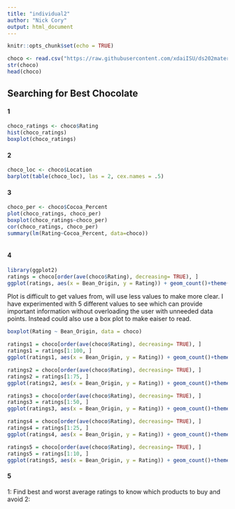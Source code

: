```yaml
---
title: "individual2"
author: "Nick Cory"
output: html_document
---
```


```r
knitr::opts_chunk$set(echo = TRUE)
```

```r
choco <- read.csv("https://raw.githubusercontent.com/xdaiISU/ds202materials/master/hwlabs/data/choco.csv") 
str(choco) 
head(choco)
```

## Searching for Best Chocolate
#### 1
```r
choco_ratings <- choco$Rating
hist(choco_ratings)
boxplot(choco_ratings)
```

#### 2
```r
choco_loc <- choco$Location
barplot(table(choco_loc), las = 2, cex.names = .5)
```



#### 3
```r
choco_per <- choco$Cocoa_Percent
plot(choco_ratings, choco_per)
boxplot(choco_ratings~choco_per)
cor(choco_ratings, choco_per)
summary(lm(Rating~Cocoa_Percent, data=choco))
```
```r

```


#### 4
```r
library(ggplot2)
ratings = choco[order(ave(choco$Rating), decreasing= TRUE), ]
ggplot(ratings, aes(x = Bean_Origin, y = Rating)) + geom_count()+theme(axis.text.x = element_text(angle = 90))
```

Plot is difficult to get values from, will use less values to make more clear. I have experimented with 5 different values to see which can provide important information without overloading the user with unneeded data points. Instead could also use a box plot to make eaiser to read. 

```r
boxplot(Rating ~ Bean_Origin, data = choco)
```

```r
ratings1 = choco[order(ave(choco$Rating), decreasing= TRUE), ]
ratings1 = ratings[1:100, ]
ggplot(ratings1, aes(x = Bean_Origin, y = Rating)) + geom_count()+theme(axis.text.x = element_text(angle = 90))
```

```r
ratings2 = choco[order(ave(choco$Rating), decreasing= TRUE), ]
ratings2 = ratings[1:75, ]
ggplot(ratings2, aes(x = Bean_Origin, y = Rating)) + geom_count()+theme(axis.text.x = element_text(angle = 90))
```

```r
ratings3 = choco[order(ave(choco$Rating), decreasing= TRUE), ]
ratings3 = ratings[1:50, ]
ggplot(ratings3, aes(x = Bean_Origin, y = Rating)) + geom_count()+theme(axis.text.x = element_text(angle = 90))
```

```r
ratings4 = choco[order(ave(choco$Rating), decreasing= TRUE), ]
ratings4 = ratings[1:25, ]
ggplot(ratings4, aes(x = Bean_Origin, y = Rating)) + geom_count()+theme(axis.text.x = element_text(angle = 90))
```

```r
ratings5 = choco[order(ave(choco$Rating), decreasing= TRUE), ]
ratings5 = ratings[1:10, ]
ggplot(ratings5, aes(x = Bean_Origin, y = Rating)) + geom_count()+theme(axis.text.x = element_text(angle = 90))
```

#### 5
1: Find best and worst average ratings to know which products to buy and avoid
2: 
